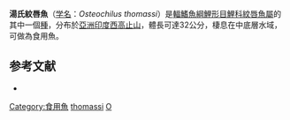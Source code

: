 {{Speciesbox
| name = 湯氏紋唇魚
| status = NE
| status_system = IUCN3.1
| genus = Osteochilus
| species = thomassi
| authority = [[Day|Day]], 1877
| synonyms = *''Osteocheilus thomassi''<br /><small>Day, 1877</small>
*''Osteochilichthys thomassi''<br /><small>Day, 1877</small>
*''Osteochilus spilulus''<br /><small>Day, 1877</small>
*''Osteochilichthys thomassi''<br /><small>Day, 1877</small>
}}
'''湯氏紋唇魚'''（[[学名|学名]]：''Osteochilus thomassi''）是[[輻鰭魚綱|輻鰭魚綱]][[鯉形目|鯉形目]][[鯉科|鯉科]][[紋唇魚屬|紋唇魚屬]]的其中一個[[種|種]]，分布於[[亞洲|亞洲]][[印度|印度]][[西高止山|西高止山]]，體長可達32公分，棲息在中底層水域，可做為食用魚。

==参考文献==
*{{FishBase_species|genus=Osteochilus|species=thomassi|year=2011|month=12}}
{{Taxonbar|from=Q1105408}}

[[Category:食用魚|Category:食用魚]]
[[Category:紋唇魚屬|thomassi]]
[[Category:1877年描述的鱼类|O]]